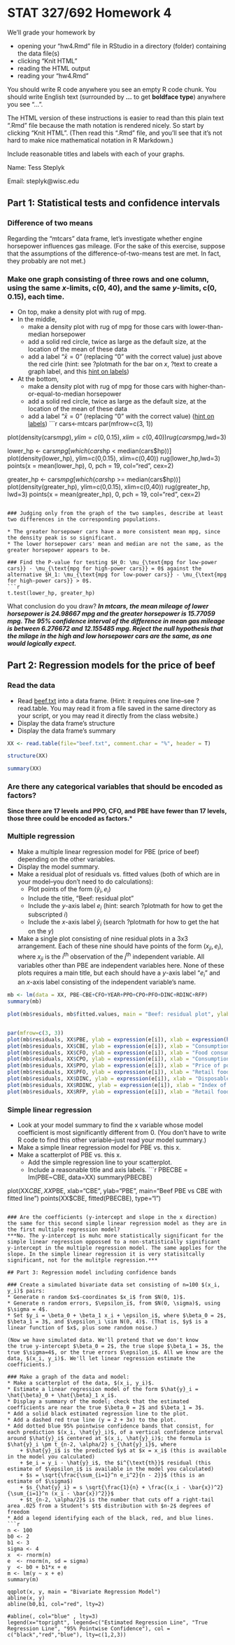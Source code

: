 # STAT 327/692 Homework 4
We'll grade your homework by

* opening your "hw4.Rmd" file in RStudio in a directory (folder) containing the data file(s)
* clicking "Knit HTML"
* reading the HTML output
* reading your "hw4.Rmd"

You should write R code anywhere you see an empty R code chunk. You should write English text (surrounded by **...** to get **boldface type**) anywhere you see "...".

The HTML version of these instructions is easier to read than this plain text ".Rmd" file because the math notation is rendered nicely. So start by clicking "Knit HTML". (Then read this ".Rmd" file, and you'll see that it's not hard to make nice mathematical notation in R Markdown.)

Include reasonable titles and labels with each of your graphs.

Name: Tess Steplyk

Email: steplyk@wisc.edu

## Part 1: Statistical tests and confidence intervals

### Difference of two means
Regarding the "mtcars" data frame, let's investigate whether engine horsepower influences gas mileage. (For the sake of this exercise, suppose that the assumptions of the difference-of-two-means test are met. In fact, they probably are not met.)

### Make one graph consisting of three rows and one column, using the same $x$-limits, c(0, 40), and the same $y$-limits, c(0, 0.15), each time.

* On top, make a density plot with rug of mpg.
* In the middle,
    + make a density plot with rug of mpg for those cars with lower-than-median horsepower
    + add a solid red circle, twice as large as the default size, at the location of the mean of these data
    + add a label "$\bar{x}=0$" (replacing "0" with the correct value) just above the red cirle (hint: see ?plotmath for the bar on $x$, ?text to create a graph label, and this [hint on labels](label.html))
* At the bottom,
    + make a density plot with rug of mpg for those cars with higher-than-or-equal-to-median horsepower
    + add a solid red circle, twice as large as the default size, at the location of the mean of these data
    + add a label "$\bar{x}=0$" (replacing "0" with the correct value) ([hint on labels](label.html))
```r
cars<-mtcars
par(mfrow=c(3, 1))

plot(density(cars$mpg),ylim=c(0,0.15), xlim=c(0,40))
rug(cars$mpg,lwd=3)

lower_hp <- cars$mpg[which(cars$hp < median(cars$hp))]
plot(density(lower_hp), ylim=c(0,0.15), xlim=c(0,40))
rug(lower_hp,lwd=3)
points(x = mean(lower_hp), 0, pch = 19, col="red", cex=2)

greater_hp <- cars$mpg[which(cars$hp >= median(cars$hp))]
plot(density(greater_hp), ylim=c(0,0.15), xlim=c(0,40))
rug(greater_hp, lwd=3)
points(x = mean(greater_hp), 0, pch = 19, col="red", cex=2)
```

### Judging only from the graph of the two samples, describe at least two differences in the corresponding populations.

* The greater horsepower cars have a more consistent mean mpg, since the density peak is so significant. 
* The lower horsepower cars' mean and median are not the same, as the greater horsepower appears to be. 

### Find the P-value for testing $H_0: \mu_{\text{mpg for low-power cars}} - \mu_{\text{mpg for high-power cars}} = 0$ against the alternative $H_1: \mu_{\text{mpg for low-power cars}} - \mu_{\text{mpg for high-power cars}} > 0$.
```r
t.test(lower_hp, greater_hp)
```

What conclusion do you draw?
***In mtcars, the mean mileage of lower horsepower is 24.98667 mpg and the greater horsepower is 15.77059 mpg. The 95% confidence interval of the difference in mean gas mileage is between 6.276672 and 12.155485 mpg. Reject the null hypothesis that the milage in the high and low horsepower cars are the same, as one would logically expect.***

## Part 2: Regression models for the price of beef

### Read the data

* Read [beef.txt](beef.txt) into a data frame. (Hint: it requires one line--see ?read.table. You may read it from a file saved in the same directory as your script, or you may read it directly from the class website.)
* Display the data frame's structure
* Display the data frame's summary
```r
XX <- read.table(file="beef.txt", comment.char = "%", header = T)

structure(XX)

summary(XX)
```

### Are there any categorical variables that should be encoded as factors?
**Since there are 17 levels and PPO, CFO, and PBE have fewer than 17 levels, those three could be encoded as factors.***

### Multiple regression
* Make a multiple linear regression model for PBE (price of beef) depending on the other variables.
* Display the model summary.
* Make a residual plot of residuals vs. fitted values (both of which are in your model--you don't need to do calculations):
    + Plot points of the form $(\hat{y}_i, e_i)$
    + Include the title, "Beef: residual plot"
    + Include the $y$-axis label $e_i$ (hint: search ?plotmath for how to get the subscripted $i$)
    + Include the $x$-axis label $\hat{y}_i$ (search ?plotmath for how to get the hat on the $y$)
* Make a single plot consisting of nine residual plots in a 3x3 arrangement. Each of these nine should have points of the form $(x_{ji}, e_i)$, where $x_{ji}$ is the $i^{\text{th}}$ observation of the $j^{\text{th}}$ independent variable. All variables other than PBE are independent variables here. None of these plots requires a main title, but each should have a $y$-axis label "$e_i$" and an $x$-axis label consisting of the independent variable's name.
```r
mb <- lm(data = XX, PBE~CBE+CFO+YEAR+PPO+CPO+PFO+DINC+RDINC+RFP)
summary(mb)

plot(mb$residuals, mb$fitted.values, main = "Beef: residual plot", ylab = expression(e[i]), xlab = expression(hat(y)-i))


par(mfrow=c(3, 3))
plot(mb$residuals, XX$PBE, ylab = expression(e[i]), xlab = expression(hat(y)-i))
plot(mb$residuals, XX$CBE, ylab = expression(e[i]), xlab = "Consumption of beef per capita (lbs)")
plot(mb$residuals, XX$CFO, ylab = expression(e[i]), xlab = "Food consumption per capita index (1947-1949 = 100)")
plot(mb$residuals, XX$CPO, ylab = expression(e[i]), xlab = "Consumption of pork per capita (lbs)")
plot(mb$residuals, XX$PPO, ylab = expression(e[i]), xlab = "Price of pork (cents/lb)")
plot(mb$residuals, XX$PFO, ylab = expression(e[i]), xlab = "Retail food price index (1947-1949 = 100)")
plot(mb$residuals, XX$DINC, ylab = expression(e[i]), xlab = "Disposable income per capita index (1947-1949 = 100)")
plot(mb$residuals, XX$RDINC, ylab = expression(e[i]), xlab = "Index of real disposable income per capita (1947-1949 = 100)")
plot(mb$residuals, XX$RFP, ylab = expression(e[i]), xlab = "Retail food price index adjusted by the CPI (1947-1949 = 100)")
```

### Simple linear regression
* Look at your model summary to find the x variable whose model coefficient is most significantly different from 0. (You don't have to write R code to find this other variable--just read your model summary.)
* Make a simple linear regression model for PBE vs. this x.
* Make a scatterplot of PBE vs. this x.
    + Add the simple regression line to your scatterplot.
    + Include a reasonable title and axis labels.
```r
PBECBE = lm(PBE~CBE, data=XX)
summary(PBECBE)

plot(XX$CBE, XX$PBE, xlab="CBE", ylab="PBE", main="Beef PBE vs CBE with fitted line")
points(XX$CBE, fitted(PBECBE), type="l")
```

### Are the coefficients (y-intercept and slope in the x direction) the same for this second simple linear regression model as they are in the first multiple regression model?
***No. The y-intercept is muhc more statistically significant for the simple linear regression oppossed to a non-statistically significant y-intercept in the multiple regression model. The same applies for the slope. In the simple linear regression it is very statisitcally significant, not for the mulitple regression.***

## Part 3: Regression model including confidence bands

### Create a simulated bivariate data set consisting of n=100 $(x_i, y_i)$ pairs:
* Generate n random $x$-coordinates $x_i$ from $N(0, 1)$.
* Generate n random errors, $\epsilon_i$, from $N(0, \sigma)$, using $\sigma = 4$.
* Set $y_i = \beta_0 + \beta_1 x_i + \epsilon_i$, where $\beta_0 = 2$, $\beta_1 = 3$, and $\epsilon_i \sim N(0, 4)$. (That is, $y$ is a linear function of $x$, plus some random noise.)

(Now we have simulated data. We'll pretend that we don't know
the true y-intercept $\beta_0 = 2$, the true slope $\beta_1 = 3$, the true $\sigma=4$, or the true errors $\epsilon_i$. All we know are the data, $(x_i, y_i)$. We'll let linear regression estimate the coefficients.)

### Make a graph of the data and model:
* Make a scatterplot of the data, $(x_i, y_i)$.
* Estimate a linear regression model of the form $\hat{y}_i = \hat{\beta}_0 + \hat{\beta}_1 x_i$.
* Display a summary of the model; check that the estimated coefficients are near the true $\beta_0 = 2$ and $\beta_1 = 3$.
* Add a solid black estimated regression line to the plot.
* Add a dashed red true line (y = 2 + 3x) to the plot.
* Add dotted blue 95% pointwise confidence bands that consist, for each prediction $(x_i, \hat{y}_i)$, of a vertical confidence interval around $\hat{y}_i$ centered at $(x_i, \hat{y}_i)$; the formula is $\hat{y}_i \pm t_{n-2, \alpha/2} s_{\hat{y}_i}$, where
    + $\hat{y}_i$ is the predicted $y$ at $x = x_i$ (this is available in the model you calculated)
    + $e_i = y_i - \hat{y}_i$, the $i^{\text{th}}$ residual (this estimate of $\epsilon_i$ is available in the model you calculated)
    + $s = \sqrt{\frac{\sum_{i=1}^n e_i^2}{n - 2}}$ (this is an estimate of $\sigma$)
    + $s_{\hat{y}_i} = s \sqrt{\frac{1}{n} + \frac{(x_i - \bar{x})^2}{\sum_{i=1}^n (x_i - \bar{x})^2}}$
    + $t_{n-2, \alpha/2}$ is the number that cuts off a right-tail area .025 from a Student's $t$ distribution with $n-2$ degrees of freedom
* Add a legend identifying each of the black, red, and blue lines.
```r
n <- 100
b0 <- 2
b1 <- 3
sigma <- 4
x  <- rnorm(n)
e  <- rnorm(n, sd = sigma)
y  <- b0 + b1*x + e
m <- lm(y ~ x + e)
summary(m)

qqplot(x, y, main = "Bivariate Regression Model")
abline(x, y)
abline(b0,b1, col="red", lty=2)

#abline(, col="blue" , lty=3)
legend(x="topright", legend=c("Estimated Regression Line", "True Regression Line", "95% Pointwise Confidence"), col = c("black","red","blue"), lty=c(1,2,3))
```
